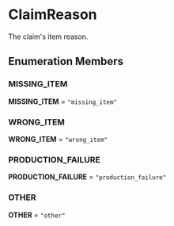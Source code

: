 
# ClaimReason

The claim's item reason.

## Enumeration Members

### MISSING\_ITEM

 **MISSING\_ITEM** = `"missing_item"`

### WRONG\_ITEM

 **WRONG\_ITEM** = `"wrong_item"`

### PRODUCTION\_FAILURE

 **PRODUCTION\_FAILURE** = `"production_failure"`

### OTHER

 **OTHER** = `"other"`

